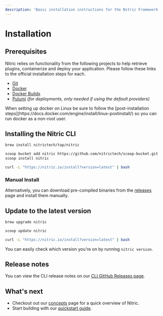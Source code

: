 ```yaml
---
description: 'Basic installation instructions for the Nitric Framework'
---
```


# Installation

## Prerequisites

Nitric relies on functionality from the following projects to help retrieve plugins, containerize and deploy your application.
Please follow these links to the official installation steps for each.

- [Git](https://git-scm.com/)
- [Docker](https://docs.docker.com/get-docker/)
- [Docker Buildx](https://github.com/docker/buildx/)
- [Pulumi](https://www.pulumi.com/docs/cli/) _(for deployments, only needed if using the default providers)_

<Note>
  When setting up docker on Linux be sure to follow the [post-installation
  steps](https://docs.docker.com/engine/install/linux-postinstall/) so you can
  run docker as a non-root user.
</Note>

## Installing the Nitric CLI

<InstallNitric>

```bash !!tabs macOS
brew install nitrictech/tap/nitric
```

```bash !!tabs Windows
scoop bucket add nitric https://github.com/nitrictech/scoop-bucket.git
scoop install nitric
```

```bash !!tabs Linux
curl -L "https://nitric.io/install?version=latest" | bash
```

</InstallNitric>

### Manual Install

Alternatively, you can download pre-compiled binaries from the [releases](https://github.com/nitrictech/cli/releases) page and install them manually.

## Update to the latest version

<InstallNitric>

```bash !!tabs macOS
brew upgrade nitric
```

```bash !!tabs Windows
scoop update nitric
```

```bash !!tabs Linux
curl -L "https://nitric.io/install?version=latest" | bash
```

</InstallNitric>

You can easily check which version you're on by running `nitric version`.

## Release notes

You can view the CLI release notes on our [CLI GitHub Releases page](https://github.com/nitrictech/cli/releases).

## What's next

- Checkout out our [concepts](/concepts/introduction) page for a quick overview of Nitric.
- Start building with our [quickstart guide](./quickstart).
